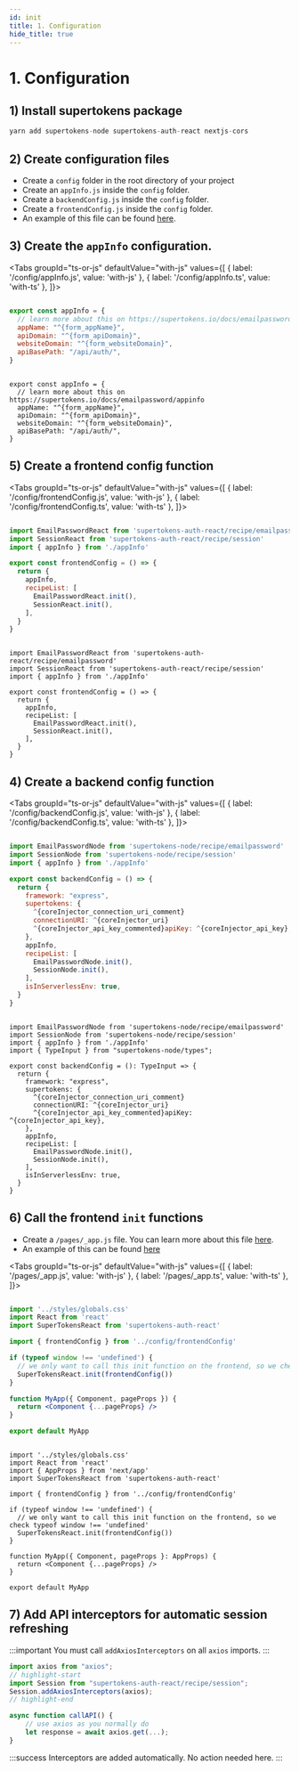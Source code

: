 ```yaml
---
id: init
title: 1. Configuration
hide_title: true
---
```



# 1. Configuration

## 1) Install supertokens package
```jsx
yarn add supertokens-node supertokens-auth-react nextjs-cors
```

## 2) Create configuration files
- Create a `config` folder in the root directory of your project
- Create an `appInfo.js` inside the `config` folder.
- Create a `backendConfig.js` inside the `config` folder.
- Create a `frontendConfig.js` inside the `config` folder.
- An example of this file can be found [here](https://github.com/supertokens/next.js/blob/canary/examples/with-supertokens/config/).


## 3) Create the `appInfo` configuration.

<AppInfoForm
    askForAppName={true}
    askForAPIDomain={true}
    askForWebsiteDomain={true}>


<Tabs
groupId="ts-or-js"
defaultValue="with-js"
values={[
{ label: '/config/appInfo.js', value: 'with-js' },
{ label: '/config/appInfo.ts', value: 'with-ts' },
]}>

<TabItem value="with-js">

```jsx

export const appInfo = {
  // learn more about this on https://supertokens.io/docs/emailpassword/appinfo
  appName: "^{form_appName}",
  apiDomain: "^{form_apiDomain}",
  websiteDomain: "^{form_websiteDomain}",
  apiBasePath: "/api/auth/",
}

```
</TabItem>
<TabItem value="with-ts">

```tsx

export const appInfo = {
  // learn more about this on https://supertokens.io/docs/emailpassword/appinfo
  appName: "^{form_appName}",
  apiDomain: "^{form_apiDomain}",
  websiteDomain: "^{form_websiteDomain}",
  apiBasePath: "/api/auth/",
}

```
</TabItem>
</Tabs>

</AppInfoForm>

## 5) Create a frontend config function

<Tabs
groupId="ts-or-js"
defaultValue="with-js"
values={[
{ label: '/config/frontendConfig.js', value: 'with-js' },
{ label: '/config/frontendConfig.ts', value: 'with-ts' },
]}>

<TabItem value="with-js">

```jsx

import EmailPasswordReact from 'supertokens-auth-react/recipe/emailpassword'
import SessionReact from 'supertokens-auth-react/recipe/session'
import { appInfo } from './appInfo'

export const frontendConfig = () => {
  return {
    appInfo,
    recipeList: [
      EmailPasswordReact.init(),
      SessionReact.init(),
    ],
  }
}

```
</TabItem>
<TabItem value="with-ts">

```tsx

import EmailPasswordReact from 'supertokens-auth-react/recipe/emailpassword'
import SessionReact from 'supertokens-auth-react/recipe/session'
import { appInfo } from './appInfo'

export const frontendConfig = () => {
  return {
    appInfo,
    recipeList: [
      EmailPasswordReact.init(),
      SessionReact.init(),
    ],
  }
}

```
</TabItem>
</Tabs>

## 4) Create a backend config function

<AppInfoForm
    askForWebsiteDomain={true}>

<CoreInjector>

<Tabs
groupId="ts-or-js"
defaultValue="with-js"
values={[
{ label: '/config/backendConfig.js', value: 'with-js' },
{ label: '/config/backendConfig.ts', value: 'with-ts' },
]}>
<TabItem value="with-js">

```jsx

import EmailPasswordNode from 'supertokens-node/recipe/emailpassword'
import SessionNode from 'supertokens-node/recipe/session'
import { appInfo } from './appInfo'

export const backendConfig = () => {
  return {
    framework: "express",
    supertokens: {
      ^{coreInjector_connection_uri_comment}
      connectionURI: ^{coreInjector_uri}
      ^{coreInjector_api_key_commented}apiKey: ^{coreInjector_api_key},
    },
    appInfo,
    recipeList: [
      EmailPasswordNode.init(),
      SessionNode.init(),
    ],
    isInServerlessEnv: true,
  }
}

```
</TabItem>

<TabItem value="with-ts">

```tsx

import EmailPasswordNode from 'supertokens-node/recipe/emailpassword'
import SessionNode from 'supertokens-node/recipe/session'
import { appInfo } from './appInfo'
import { TypeInput } from "supertokens-node/types";

export const backendConfig = (): TypeInput => {
  return {
    framework: "express",
    supertokens: {
      ^{coreInjector_connection_uri_comment}
      connectionURI: ^{coreInjector_uri}
      ^{coreInjector_api_key_commented}apiKey: ^{coreInjector_api_key},
    },
    appInfo,
    recipeList: [
      EmailPasswordNode.init(),
      SessionNode.init(),
    ],
    isInServerlessEnv: true,
  }
}

```
</TabItem>
</Tabs>

</CoreInjector>

</AppInfoForm>

## 6) Call the frontend `init` functions

- Create a `/pages/_app.js` file. You can learn more about this file [here](https://nextjs.org/docs/advanced-features/custom-app).
- An example of this can be found [here](https://github.com/supertokens/next.js/blob/canary/examples/with-supertokens/pages/_app.js)

<Tabs
groupId="ts-or-js"
defaultValue="with-js"
values={[
{ label: '/pages/_app.js', value: 'with-js' },
{ label: '/pages/_app.ts', value: 'with-ts' },
]}>
<TabItem value="with-js">

```jsx

import '../styles/globals.css'
import React from 'react'
import SuperTokensReact from 'supertokens-auth-react'

import { frontendConfig } from '../config/frontendConfig'

if (typeof window !== 'undefined') {
  // we only want to call this init function on the frontend, so we check typeof window !== 'undefined'
  SuperTokensReact.init(frontendConfig())
}

function MyApp({ Component, pageProps }) {
  return <Component {...pageProps} />
}

export default MyApp
```
</TabItem>

<TabItem value="with-ts">

```tsx

import '../styles/globals.css'
import React from 'react'
import { AppProps } from 'next/app'
import SuperTokensReact from 'supertokens-auth-react'

import { frontendConfig } from '../config/frontendConfig'

if (typeof window !== 'undefined') {
  // we only want to call this init function on the frontend, so we check typeof window !== 'undefined'
  SuperTokensReact.init(frontendConfig())
}

function MyApp({ Component, pageProps }: AppProps) {
  return <Component {...pageProps} />
}

export default MyApp
```
</TabItem>
</Tabs>

## 7) Add API interceptors for automatic session refreshing

<Question
    question="Do you use axios on your frontend?">
<Answer title="Yes">

:::important
You must call `addAxiosInterceptors` on all `axios` imports.
:::

<FrontendSDKTabs>
<TabItem value="reactjs">

```jsx
import axios from "axios";
// highlight-start
import Session from "supertokens-auth-react/recipe/session";
Session.addAxiosInterceptors(axios);
// highlight-end

async function callAPI() {
    // use axios as you normally do
    let response = await axios.get(...);
}
```

</TabItem>
</FrontendSDKTabs>

</Answer>
<Answer title="No">

:::success
Interceptors are added automatically. No action needed here.
:::

</Answer>
</Question>
